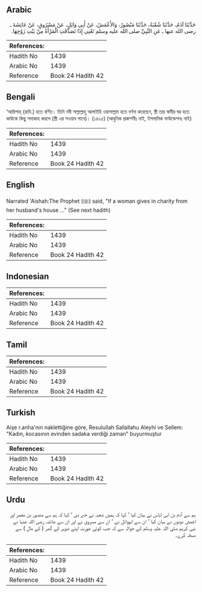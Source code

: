 ## Arabic


<div dir="rtl" lang="ar" style={{fontSize:'larger',backgroundColor:'#f8f9fa',padding:20}}>
حَدَّثَنَا آدَمُ، حَدَّثَنَا شُعْبَةُ، حَدَّثَنَا مَنْصُورٌ، وَالأَعْمَشُ، عَنْ أَبِي وَائِلٍ، عَنْ مَسْرُوقٍ، عَنْ عَائِشَةَ ـ رضى الله عنها ـ عَنِ النَّبِيِّ صلى الله عليه وسلم تَعْنِي إِذَا تَصَدَّقَتِ الْمَرْأَةُ مِنْ بَيْتِ زَوْجِهَا‏.‏
</div>
<div style={{backgroundColor:'#f8f9fa',padding:20, marginBottom: 10}}><table> <thead> <tr> <th>References:</th> <th></th> </tr> </thead> <tbody><tr><td>Hadith No</td><td>1439</td></tr><tr><td>Arabic No</td><td>1439</td></tr><tr><td>Reference</td><td>Book 24 Hadith 42</td></tr></tbody></table></div>

## Bengali


<div dir="ltr" lang="bn" style={{fontSize:'larger',backgroundColor:'#f8f9fa',padding:20}}>
‘আয়িশাহ্ (রাযি.) হতে বর্ণিত। তিনি নবী সাল্লাল্লাহু আলাইহি ওয়াসাল্লাম হতে বর্ণনা করেছেন, স্ত্রী তার স্বামীর ঘর হতে কাউকে কিছু সদাকাহ করলে (স্ত্রী এর সওয়াব পাবে)। (১৪২৫) (আধুনিক প্রকাশনীঃ নাই, ইসলামিক ফাউন্ডেশনঃ নাই)
</div>
<div style={{backgroundColor:'#f8f9fa',padding:20, marginBottom: 10}}><table> <thead> <tr> <th>References:</th> <th></th> </tr> </thead> <tbody><tr><td>Hadith No</td><td>1439</td></tr><tr><td>Arabic No</td><td>1439</td></tr><tr><td>Reference</td><td>Book 24 Hadith 42</td></tr></tbody></table></div>

## English


<div dir="ltr" lang="en" style={{fontSize:'larger',backgroundColor:'#f8f9fa',padding:20}}>
Narrated 'Aishah:The Prophet (ﷺ) said, "If a woman gives in charity from her husband's house ..." (See next hadith)
</div>
<div style={{backgroundColor:'#f8f9fa',padding:20, marginBottom: 10}}><table> <thead> <tr> <th>References:</th> <th></th> </tr> </thead> <tbody><tr><td>Hadith No</td><td>1439</td></tr><tr><td>Arabic No</td><td>1439</td></tr><tr><td>Reference</td><td>Book 24 Hadith 42</td></tr></tbody></table></div>

## Indonesian


<div dir="ltr" lang="id" style={{fontSize:'larger',backgroundColor:'#f8f9fa',padding:20}}>

</div>
<div style={{backgroundColor:'#f8f9fa',padding:20, marginBottom: 10}}><table> <thead> <tr> <th>References:</th> <th></th> </tr> </thead> <tbody><tr><td>Hadith No</td><td>1439</td></tr><tr><td>Arabic No</td><td>1439</td></tr><tr><td>Reference</td><td>Book 24 Hadith 42</td></tr></tbody></table></div>

## Tamil


<div dir="ltr" lang="ta" style={{fontSize:'larger',backgroundColor:'#f8f9fa',padding:20}}>

</div>
<div style={{backgroundColor:'#f8f9fa',padding:20, marginBottom: 10}}><table> <thead> <tr> <th>References:</th> <th></th> </tr> </thead> <tbody><tr><td>Hadith No</td><td>1439</td></tr><tr><td>Arabic No</td><td>1439</td></tr><tr><td>Reference</td><td>Book 24 Hadith 42</td></tr></tbody></table></div>

## Turkish


<div dir="ltr" lang="tr" style={{fontSize:'larger',backgroundColor:'#f8f9fa',padding:20}}>
Aişe r.anha'nın naklettiğine göre, Resulullah Sallallahu Aleyhi ve Sellem: "Kadın, kocasının evinden sadaka verdiği zaman" buyurmuştur
</div>
<div style={{backgroundColor:'#f8f9fa',padding:20, marginBottom: 10}}><table> <thead> <tr> <th>References:</th> <th></th> </tr> </thead> <tbody><tr><td>Hadith No</td><td>1439</td></tr><tr><td>Arabic No</td><td>1439</td></tr><tr><td>Reference</td><td>Book 24 Hadith 42</td></tr></tbody></table></div>

## Urdu


<div dir="rtl" lang="ur" style={{fontSize:'larger',backgroundColor:'#f8f9fa',padding:20}}>
ہم سے آدم بن ابی ایاس نے بیان کیا ‘ کہا کہ ہمیں شعبہ نے خبر دی ‘ کہا کہ ہم سے منصور بن معمر اور اعمش دونوں نے بیان کیا ‘ ان سے ابووائل نے ‘ ان سے مسروق نے اور ان سے عائشہ رضی اللہ عنہا نے نبی کریم صلی اللہ علیہ وسلم کے حوالہ سے کہ جب کوئی عورت اپنے شوہر کے گھر ( کے مال ) سے صدقہ کرے۔
</div>
<div style={{backgroundColor:'#f8f9fa',padding:20, marginBottom: 10}}><table> <thead> <tr> <th>References:</th> <th></th> </tr> </thead> <tbody><tr><td>Hadith No</td><td>1439</td></tr><tr><td>Arabic No</td><td>1439</td></tr><tr><td>Reference</td><td>Book 24 Hadith 42</td></tr></tbody></table></div>